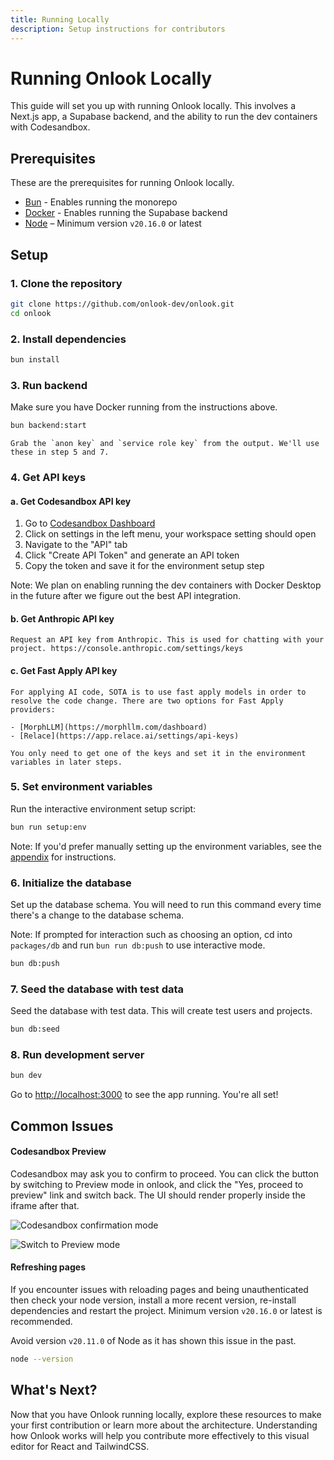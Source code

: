 ```yaml
---
title: Running Locally
description: Setup instructions for contributors
---
```


# Running Onlook Locally

This guide will set you up with running Onlook locally. This involves a Next.js app, a Supabase backend, and the ability to run the dev containers with Codesandbox.

## Prerequisites

These are the prerequisites for running Onlook locally.

- [Bun](https://bun.sh) - Enables running the monorepo
- [Docker](https://docs.docker.com/get-started/get-docker/) - Enables running the Supabase backend
- [Node](https://nodejs.org/en/download/) – Minimum version `v20.16.0` or latest

## Setup

### 1. Clone the repository

   ```bash
   git clone https://github.com/onlook-dev/onlook.git
   cd onlook
   ```

### 2. Install dependencies

   ```bash
   bun install
   ```

### 3. Run backend

   Make sure you have Docker running from the instructions above.

   ```bash
   bun backend:start
   ```

    Grab the `anon key` and `service role key` from the output. We'll use these in step 5 and 7.

### 4. Get API keys

#### a. Get Codesandbox API key

1. Go to [Codesandbox Dashboard](https://codesandbox.io/dashboard)
2. Click on settings in the left menu, your workspace setting should open
3. Navigate to the "API" tab
4. Click "Create API Token" and generate an API token
5. Copy the token and save it for the environment setup step

Note: We plan on enabling running the dev containers with Docker Desktop in the future after we figure out the best API integration. 

#### b. Get Anthropic API key

    Request an API key from Anthropic. This is used for chatting with your project. https://console.anthropic.com/settings/keys

#### c. Get Fast Apply API key

    For applying AI code, SOTA is to use fast apply models in order to resolve the code change. There are two options for Fast Apply providers:

    - [MorphLLM](https://morphllm.com/dashboard)
    - [Relace](https://app.relace.ai/settings/api-keys)

    You only need to get one of the keys and set it in the environment variables in later steps.

### 5. Set environment variables

Run the interactive environment setup script:

```bash
bun run setup:env
```

Note: If you'd prefer manually setting up the environment variables, see the [appendix](/contributing/developers/appendix) for instructions.

### 6. Initialize the database

Set up the database schema. You will need to run this command every time there's a change to the database schema.

Note: If prompted for interaction such as choosing an option, cd into `packages/db` and run `bun run db:push` to use interactive mode.
   ```bash
   bun db:push
   ```

### 7. Seed the database with test data

Seed the database with test data. This will create test users and projects.
   ```bash
   bun db:seed
   ```

### 8. Run development server

   ```bash
   bun dev
   ```

Go to [http://localhost:3000](http://localhost:3000) to see the app running. You're all set!

## Common Issues

#### Codesandbox Preview

Codesandbox may ask you to confirm to proceed. You can click the button by switching to Preview mode in onlook, and click the "Yes, proceed to preview" link and switch back. The UI should render properly inside the iframe after that.

![Codesandbox confirmation mode](/images/csb-proceed-to-preview.png)

![Switch to Preview mode](/images/visual-switch-to-preview.png)

#### Refreshing pages

If you encounter issues with reloading pages and being unauthenticated then check your node version, install a more recent version, re-install dependencies and restart the project.
Minimum version `v20.16.0` or latest is recommended.

Avoid version `v20.11.0` of Node as it has shown this issue in the past.

```bash
node --version
```

## What's Next?

Now that you have Onlook running locally, explore these resources to make your first contribution or learn more about the architecture. Understanding how Onlook works will help you contribute more effectively to this visual editor for React and TailwindCSS.

<Cards>
  <Card title="Learn about Architecture" href="/contributing/developers/architecture" />
  <Card title="How to Contribute" href="/contributing/developers" />
</Cards>
